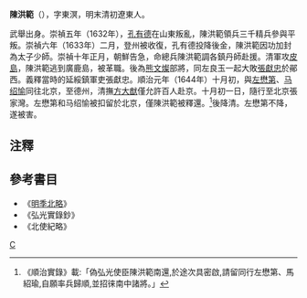 '''陳洪範'''（{{bd|?||?||}}），字東溟，明末清初遼東人。

武舉出身。崇禎五年（1632年），[[孔有德|孔有德]]在山東叛亂，陳洪範領兵三千精兵參與平叛。崇禎六年（1633年）二月，登州被收復，孔有德投降後金，陳洪範因功加封為太子少師。崇禎十年正月，朝鮮告急，命總兵陳洪範調各鎮丹師赴援。清軍攻[[皮島|皮島]]，陳洪範逃到廣鹿島，被革職。後為[[熊文燦|熊文燦]]部將，同左良玉一起大敗[[張獻忠|張獻忠]]於鄖西。義釋當時的延綏鎮軍吏張獻忠。順治元年（1644年）十月初，與[[左懋第|左懋第]]、[[马绍愉|马绍愉]]同往北京，至德州，清撫[[方大猷|方大猷]]僅允許百人赴京。十月初一日，隨行至北京張家灣。左懋第和马绍愉被扣留於北京，僅陳洪範被釋還。<ref>《順治實錄》載:「偽弘光使臣陳洪範南還,於途次具密啟,請留同行左懋第、馬紹瑜,自願率兵歸順,並招徕南中諸將。」</ref>後降清。左懋第不降，遂被害。

==注釋==
{{reflist}}

==參考書目==
* 《[[明季北略|明季北略]]》
* 《弘光實錄鈔》
* 《北使紀略》

[[Category:明朝軍事人物|C]]